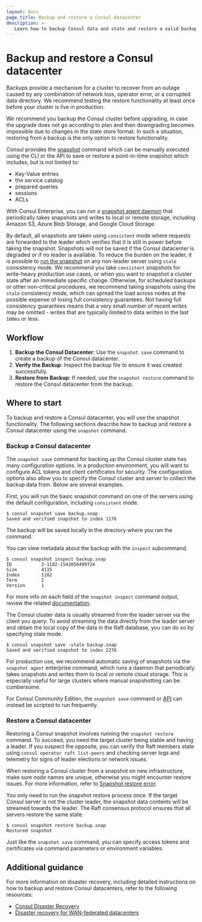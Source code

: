 ```yaml
---
layout: docs
page_title: Backup and restore a Consul datacenter
description: >-
   Learn how to backup Consul data and state and restore a valid backup using the snapshot tool.
---
```


# Backup and restore a Consul datacenter

Backups provide a mechanism for a cluster to recover from an outage caused by any combination of network loss, operator error, or a corrupted data directory. We recommend testing the restore functionality at least once before your cluster is live in production.

We recommend you backup the Consul cluster before upgrading, in case the upgrade does not go according to plan and then downgrading becomes impossible due to changes in the state store format. In such a situation, restoring from a backup is the only option to restore functionality.

Consul provides the [snapshot](/consul/commands/snapshot) command which can be manually executed using the CLI or the API to save or restore a point-in-time snapshot which includes, but is not limited to:

- Key-Value entries
- the service catalog
- prepared queries
- sessions
- ACLs 

With Consul Enterprise, you can run a [snapshot agent daemon](/consul/commands/snapshot/agent) that periodically takes snapshots and writes to local or remote storage, including Amazon S3, Azure Blob Storage, and Google Cloud Storage.

By default, all snapshots are taken using `consistent` mode where requests are forwarded to the leader which verifies that it is still in power before taking the snapshot. Snapshots will not be saved if the Consul datacenter is degraded or if no leader is available. To reduce the burden on the leader, it is possible to [run the snapshot](/consul/commands/snapshot/save) on any non-leader server using `stale` consistency mode. We recommend you take `consistent` snapshots for write-heavy production use cases, or when you want to snapshot a cluster state after an immediate specific change. Otherwise, for scheduled backups or other non-critical procedures, we recommend taking snapshots using the `stale` consistency mode, which can spread the load across nodes at the possible expense of losing full consistency guarantees. Not having full consistency guarantees means that a very small number of recent writes may be omitted - writes that are typically limited to data written in the last `100ms` or less.

## Workflow

1. **Backup the Consul Datacenter**: Use the `snapshot save` command to create a backup of the Consul datacenter.
2. **Verify the Backup**: Inspect the backup file to ensure it was created successfully.
3. **Restore from Backup**: If needed, use the `snapshot restore` command to restore the Consul datacenter from the backup.

## Where to start

To backup and restore a Consul datacenter, you will use the snapshot functionality. The following sections describe how to backup and restore a Consul datacenter using the `snapshot` command.

### Backup a Consul datacenter

The `snapshot save` command for backing up the Consul cluster state has many configuration options. In a production environment, you will want to configure ACL tokens and client certificates for security. The configuration options also allow you to specify the Consul cluster and server to collect the backup data from. Below are several examples.

First, you will run the basic snapshot command on one of the servers using the default configuration, including `consistent` mode.

```shell-session
$ consul snapshot save backup.snap
Saved and verified snapshot to index 1176
```

The backup will be saved locally in the directory where you ran the command.

You can view metadata about the backup with the `inspect` subcommand.

```shell-session
$ consul snapshot inspect backup.snap
ID           2-1182-1542056499724
Size         4115
Index        1182
Term         2
Version      1
```

For more info on each field of the `snapshot inspect` command output, review the related [documentation](/consul/commands/snapshot/inspect).

The Consul cluster data is usually streamed from the leader server via the client you query. To avoid streaming the data directly from the leader server and obtain the local copy of the data in the Raft database, you can do so by specifying stale mode.

```shell-session
$ consul snapshot save -stale backup.snap
Saved and verified snapshot to index 2276
```

For production use, we recommend automatic saving of snapshots via the `snapshot agent` enterprise command, which runs a daemon that periodically takes snapshots and writes them to local or remote cloud storage. This is especially useful for large clusters where manual snapshotting can be cumbersome.

For Consul Community Edition, the `snapshot save` command or [API](/consul/api-docs/snapshot) can instead be scripted to run frequently.

### Restore a Consul datacenter

Restoring a Consul snapshot involves running the `snapshot restore` command. To succeed, you need the target cluster being stable and having a leader. If you suspect the opposite, you can verify the Raft members state using `consul operator raft list-peers` and checking server logs and telemetry for signs of leader elections or network issues.

When restoring a Consul cluster from a snapshot on new infrastructure, make sure node names are unique, otherwise you might encounter restore issues. For more information, refer to [Snapshot restore error](/consul/docs/error-messages/consul#snapshot-restore-error).

You only need to run the snapshot restore process once. If the target Consul server is not the cluster leader, the snapshot data contents will be streamed towards the leader. The Raft consensus protocol ensures that all servers restore the same state.

```shell-session
$ consul snapshot restore backup.snap
Restored snapshot
```

Just like the `snapshot save` command, you can specify access tokens and certificates via command parameters or environment variables.

## Additional guidance

For more information on disaster recovery, including detailed instructions on how to backup and restore Consul datacenters, refer to the following resources:

- [Consul Disaster Recovery](consul/docs/manage/disaster-recovery)
- [Disaster recovery for WAN-federated datacenters](/consul/docs/manage/disaster-recovery/federation)
